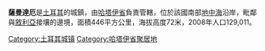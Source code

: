 '''薩曼達厄'''是[[土耳其|土耳其]]的城鎮，由[[哈塔伊省|哈塔伊省]]負責管轄，位於該國南部[[地中海|地中海]]沿岸，毗鄰與[[敘利亞|敘利亞]]接壤的邊境，面積446平方公里，海拔高度72米，2008年人口129,011。

{{Turkey-geo-stub}}
[[Category:土耳其城镇|Category:土耳其城镇]]
[[Category:哈塔伊省聚居地|Category:哈塔伊省聚居地]]